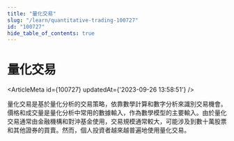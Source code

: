 ```yaml
---
title: "量化交易"
slug: "/learn/quantitative-trading-100727"
id: "100727"
hide_table_of_contents: true
---
```



# 量化交易

<ArticleMeta id={100727} updatedAt={'2023-09-26 13:58:51'} />
<div className='border-solid border-b border-t-0 my-4 border-[var(--ifm-color-gray-300)]' />

量化交易是基於量化分析的交易策略，依靠數學計算和數字分析來識別交易機會。價格和成交量是量化分析中常用的數據輸入，作為數學模型的主要輸入。由於量化交易通常由金融機構和對沖基金使用，交易規模通常較大，可能涉及到數十萬股票和其他證券的買賣。然而，個人投資者越來越普遍地使用量化交易。
